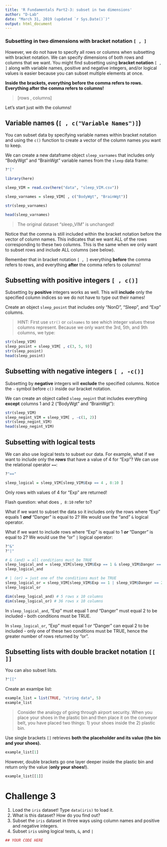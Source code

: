 ```yaml
---
title: 'R Fundamentals Part2-3: subset in two dimensions'
author: "D-Lab"
date: "March 31, 2019 (updated `r Sys.Date()`)"
output: html_document
---
```


### Subsetting in two dimensions with bracket notation `[ , ]` 

However, we do not have to specify all rows or columns when subsetting with bracket notation. We can specify dimensions of both rows and columns that we want. You might find subsetting using **bracket notation** `[ , ]` along with variable names, positive and negative integers, and/or logical values is easier because you can subset multiple elements at once.  

**Inside the brackets, everything before the comma refers to rows. Everything after the comma refers to columns!** 

> [rows , columns]  

Let's start just with the columns!  

## Variable names (`[ , c("Variable Names")]`)

You can subset data by specifying variable names within bracket notation and using the `c()` function to create a vector of the column names you want to keep.  

We can create a new dataframe object `sleep_varnames` that includes only "BodyWgt" and "BrainWgt" variable names from the `sleep` data frame:

```r
?"["
```

```r
library(here)

sleep_VIM = read.csv(here("data", "sleep_VIM.csv"))

sleep_varnames = sleep_VIM[ , c("BodyWgt", "BrainWgt")]

str(sleep_varnames)

head(sleep_varnames)
```

> The original dataset "sleep_VIM" is unchanged!

Notice that the comma is still included within the bracket notation before the vector of column names. This indicates that we want ALL of the rows corresponding to these two columns. This is the same when we only want to subset rows and include ALL columns (see below).  

Remember that in bracket notation `[ , ]` everything **before** the comma refers to rows, and everything **after** the comma refers to columns!

## Subsetting with positive integers `[ , c()]`

Subsetting by **positive** integers works as well. This will **include** only the specified column indices so we do not have to type out their names!  

Create an object `sleep_posint` that includes only "NonD", "Sleep", and "Exp" columns.  

> HINT: First use `str()` or `colnames` to see which integer values these columns represent. Because we only want the 3rd, 5th, and 9th columns, we type:  

```r
str(sleep_VIM)
sleep_posint = sleep_VIM[ , c(3, 5, 9)] 
str(sleep_posint)
head(sleep_posint)
```

## Subsetting with negative integers `[ , -c()]`

Subsetting by **negative** integers will **exclude** the specified columns. Notice the `-` symbol before `c()` inside our bracket notation.

We can create an object called `sleep_negint` that includes everything **except** columns 1 and 2 ("BodyWgt" and "BrainWgt"):

```r
str(sleep_VIM)
sleep_negint_VIM = sleep_VIM[ , -c(1, 2)]
str(sleep_negint_VIM)
head(sleep_negint_VIM)
```

## Subsetting with logical tests

We can also use logical tests to subset our data. For example, what if we want to include only the _**rows**_ that have a value of 4 for "Exp"? We can use the relational operator `==`:

```r

?"=="

```

```r

sleep_logical = sleep_VIM[sleep_VIM$Exp == 4 , 8:10 ] 

```
Only rows with values of 4 for "Exp" are returned! 

Flash question: what does `, 8:10` refer to? 

What if we want to subset the data so it includes only the rows where "Exp" equals 1 **_and_** "Danger" is equal to 2? We would use the "and" `&` logical operator.  

What if we want to include rows where "Exp" is equal to 1 **_or_** "Danger" is equal to 2? We would use the "or" `|` logical operator: 

```r
?"&"
?"|"
```

```r
# & (and) = all conditions must be TRUE
sleep_logical_and = sleep_VIM[sleep_VIM$Exp == 1 & sleep_VIM$Danger == 2, ] 
sleep_logical_and

# | (or) = just one of the conditions must be TRUE
sleep_logical_or = sleep_VIM[sleep_VIM$Exp == 1 | sleep_VIM$Danger == 2, ]
sleep_logical_or

dim(sleep_logical_and) # 5 rows x 10 columns
dim(sleep_logical_or) # 36 rows x 10 columns
```

In `sleep_logical_and`, "Exp" must equal 1 _and_ "Danger" must equal 2 to be included - both conditions must be TRUE.  

In `sleep_logical_or`, "Exp" must equal 1 _or_ "Danger" can equal 2 to be included - only one of these two conditions must be TRUE, hence the greater number of rows returned by "or".  

## Subsetting lists with double bracket notation `[[ ]]`

You can also subset lists. 

```r
?"[["
```

Create an examlpe list:

```r
example_list = list(TRUE, "string data", 5)
example_list
```

> Consider the analogy of going through airport security. When you place your shoes in the plastic bin and then place it on the conveyor belt, you have placed two things: 1) your shoes inside the 2) plastic bin. 

Use single brackets `[]` retrieves **both the placeholder and its value (the bin and your shoes).**

```r

example_list[1]

```

However, double brackets go one layer deeper inside the plastic bin and return only the value (**only your shoes!**).

```r

example_list[[1]]

```

# **Challenge 3**

1. Load the `iris` dataset! Type `data(iris)` to load it.  
2. What is this dataset? How do you find out?  
3. Subset the `iris` dataset in three ways using column names and positive and negative integers.  
4. Subset `iris` using logical tests, `&`, and `|`    

```r
## YOUR CODE HERE
```

<div class="tocify-extend-page" data-unique="tocify-extend-page" style="height: 0;"></div>